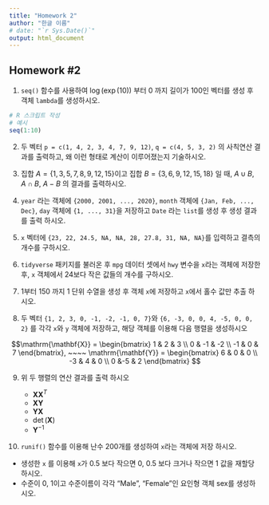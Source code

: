 ```yaml
---
title: "Homework 2"
author: "한글 이름"
# date: "`r Sys.Date()`"
output: html_document
---
```


## Homework #2

1. `seq()` 함수를 사용하여 $\log(\exp(10))$ 부터 0 까지 길이가 100인 벡터를 생성 후 객체 `lambda`를 생성하시오. 

```r
# R 스크립트 작성
# 예시
seq(1:10)
```


2. 두 벡터 `p = c(1, 4, 2, 3, 4, 7, 9, 12)`, `q = c(4, 5, 3, 2)` 의 사칙연산 결과를 출력하고, 왜 이런 형태로 계산이 이루어졌는지 기술하시오. 

3. 집합 $A = \{1, 3, 5, 7, 8, 9, 12, 15 \}$이고 집합 $B = \{3, 6, 9, 12, 15, 18\}$ 일 때, $A\cup B$, $A \cap B$, $A - B$ 의 결과를 출력하시오. 

4. `year` 라는 객체에 `{2000, 2001, ..., 2020}`, `month` 객체에 `{Jan, Feb, ..., Dec}`, `day` 객체에 `{1, ..., 31}`을 저장하고 `Date` 라는 `list`를 생성 후 생성 결과를 출력 하시오. 

5. `x` 벡터에 `{23, 22, 24.5, NA, NA, 28, 27.8, 31, NA, NA}`를 입력하고 결측의 개수를 구하시오. 

6. `tidyverse` 패키지를 불러온 후 `mpg` 데이터 셋에서 `hwy` 변수을 `x`라는 객체에 저장한 후, `x` 객체에서 24보다 작은 값들의 개수를 구하시오. 

7. 1부터 150 까지 1 단위 수열을 생성 후 객체 `x`에 저장하고 `x`에서 홀수 값만 추출 하시오. 

8. 두 벡터 ` {1, 2, 3, 0, -1, -2, -1, 0, 7}`와 `{6, -3, 0, 0, 4, -5, 0, 0, 2}` 를 각각 `x`와 `y` 객체에 저장하고, 해당 객체를 이용해 다음 행렬을 생성하시오

$$\mathrm{\mathbf{X}} = 
\begin{bmatrix}
1   &  2 & 3 \\
0   & -1 & -2 \\
-1  &  0 &  7
\end{bmatrix}, ~~~~
\mathrm{\mathbf{Y}} = 
\begin{bmatrix}
6  & 0 & 0 \\
-3 & 4 & 0 \\
0  &-5 & 2
\end{bmatrix}
$$

9. 위 두 행렬의 연산 결과를 출력 하시오

   - $\mathrm{\mathbf{X}}\mathrm{\mathbf{X}}^T$
   - $\mathrm{\mathbf{X}}\mathrm{\mathbf{Y}}$
   - $\mathrm{\mathbf{Y}}\mathrm{\mathbf{X}}$
   - $\det(\mathrm{\mathbf{X}})$
   - $\mathrm{\mathbf{Y}}^{-1}$


10. `runif()` 함수를 이용해 난수 200개를 생성하여 `x`라는 객체에 저장 하시오. 

   - 생성한 `x` 를 이용해 `x`가 0.5 보다 작으면 0, 0.5 보다 크거나 작으면 1 값을 재할당 하시오.
   - 수준이 0, 1이고 수준이름이 각각 "Male", "Female"인 요인형 객체 sex를 생성하시오. 